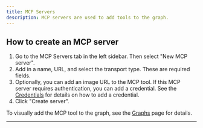 ```yaml
---
title: MCP Servers
description: MCP servers are used to add tools to the graph.
---
```


## How to create an MCP server

1. Go to the MCP Servers tab in the left sidebar. Then select "New MCP server".
2. Add in a name, URL, and select the transport type. These are required fields.
3. Optionally, you can add an image URL to the MCP tool. If this MCP server requires authentication, you can add a credential. See the [Credentials](/visual-builder/credentials) for details on how to add a credential.
4. Click "Create server".

To visually add the MCP tool to the graph, see the [Graphs](/visual-builder/graphs#adding-tools-to-the-graph) page for details.

---
